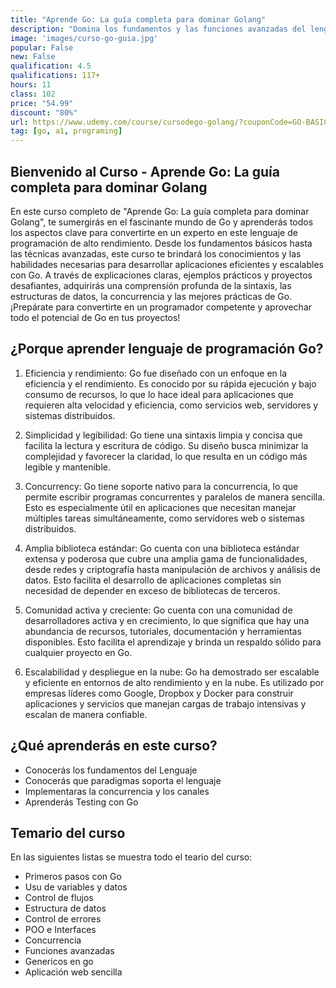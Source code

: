 ```yaml
---
title: "Aprende Go: La guía completa para dominar Golang"
description: "Domina los fundamentos y las funciones avanzadas del lenguaje de programación Go (Golang)"
image: 'images/curso-go-guia.jpg'
popular: False
new: False
qualification: 4.5
qualifications: 117+
hours: 11
class: 102
price: "54.99"
discount: "80%"
url: https://www.udemy.com/course/cursodego-golang/?couponCode=GO-BASIC-XD
tag: [go, a1, programing]
---
```


## Bienvenido al Curso - Aprende Go: La guía completa para dominar Golang

En este curso completo de "Aprende Go: La guía completa para dominar Golang", te sumergirás en el fascinante mundo de Go y aprenderás todos los aspectos clave para convertirte en un experto en este lenguaje de programación de alto rendimiento. Desde los fundamentos básicos hasta las técnicas avanzadas, este curso te brindará los conocimientos y las habilidades necesarias para desarrollar aplicaciones eficientes y escalables con Go. A través de explicaciones claras, ejemplos prácticos y proyectos desafiantes, adquirirás una comprensión profunda de la sintaxis, las estructuras de datos, la concurrencia y las mejores prácticas de Go. ¡Prepárate para convertirte en un programador competente y aprovechar todo el potencial de Go en tus proyectos!

## ¿Porque aprender lenguaje de programación Go?

1. Eficiencia y rendimiento: Go fue diseñado con un enfoque en la eficiencia y el rendimiento. Es conocido por su rápida ejecución y bajo consumo de recursos, lo que lo hace ideal para aplicaciones que requieren alta velocidad y eficiencia, como servicios web, servidores y sistemas distribuidos.

2. Simplicidad y legibilidad: Go tiene una sintaxis limpia y concisa que facilita la lectura y escritura de código. Su diseño busca minimizar la complejidad y favorecer la claridad, lo que resulta en un código más legible y mantenible.

3. Concurrency: Go tiene soporte nativo para la concurrencia, lo que permite escribir programas concurrentes y paralelos de manera sencilla. Esto es especialmente útil en aplicaciones que necesitan manejar múltiples tareas simultáneamente, como servidores web o sistemas distribuidos.

4. Amplia biblioteca estándar: Go cuenta con una biblioteca estándar extensa y poderosa que cubre una amplia gama de funcionalidades, desde redes y criptografía hasta manipulación de archivos y análisis de datos. Esto facilita el desarrollo de aplicaciones completas sin necesidad de depender en exceso de bibliotecas de terceros.

5. Comunidad activa y creciente: Go cuenta con una comunidad de desarrolladores activa y en crecimiento, lo que significa que hay una abundancia de recursos, tutoriales, documentación y herramientas disponibles. Esto facilita el aprendizaje y brinda un respaldo sólido para cualquier proyecto en Go.

6. Escalabilidad y despliegue en la nube: Go ha demostrado ser escalable y eficiente en entornos de alto rendimiento y en la nube. Es utilizado por empresas líderes como Google, Dropbox y Docker para construir aplicaciones y servicios que manejan cargas de trabajo intensivas y escalan de manera confiable.

## ¿Qué aprenderás en este curso?

- Conocerás los fundamentos del Lenguaje
- Conocerás que paradigmas soporta el lenguaje
- Implementaras la concurrencia y los canales
- Aprenderás Testing con Go

## Temario del curso  

En las siguientes listas se muestra todo el teario del curso:

- Primeros pasos con Go
- Usu de variables y datos
- Control de flujos
- Estructura de datos
- Control de errores
- POO e Interfaces
- Concurrencia
- Funciones avanzadas
- Genericos en go
- Aplicación web sencilla